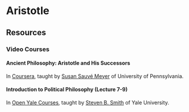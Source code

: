 # Aristotle



## Resources

### Video Courses

#### Ancient Philosophy: Aristotle and His Successors

In [Coursera](https://www.coursera.org/learn/aristotle/home/welcome), taught by [Susan Sauvé Meyer](https://philosophy.sas.upenn.edu/faculty/smeyer) of University of Pennsylvania. 


#### Introduction to Political Philosophy (Lecture 7-9)

In [Open Yale Courses](http://oyc.yale.edu/political-science/plsc-114), taught by [Steven B. Smith](http://politicalscience.yale.edu/people/steven-smith) of Yale University. 
